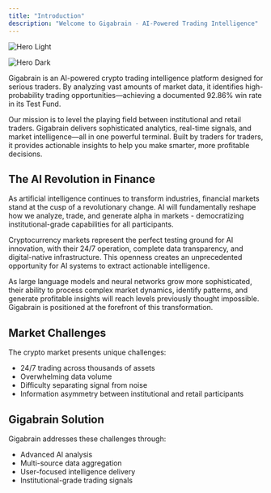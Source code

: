 ```yaml
---
title: "Introduction"
description: "Welcome to Gigabrain - AI-Powered Trading Intelligence"
---
```


<img
  className="block dark:hidden"
  src="/images/terminal.png"
  alt="Hero Light"
/>

<img
  className="hidden dark:block"
  src="/images/terminal.png"
  alt="Hero Dark"
/>

Gigabrain is an AI-powered crypto trading intelligence platform designed for serious traders. By analyzing vast amounts of market data, it identifies high-probability trading opportunities—achieving a documented 92.86% win rate in its Test Fund.

Our mission is to level the playing field between institutional and retail traders. Gigabrain delivers sophisticated analytics, real-time signals, and market intelligence—all in one powerful terminal. Built by traders for traders, it provides actionable insights to help you make smarter, more profitable decisions.

## The AI Revolution in Finance

As artificial intelligence continues to transform industries, financial markets stand at the cusp of a revolutionary change. AI will fundamentally reshape how we analyze, trade, and generate alpha in markets - democratizing institutional-grade capabilities for all participants.

Cryptocurrency markets represent the perfect testing ground for AI innovation, with their 24/7 operation, complete data transparency, and digital-native infrastructure. This openness creates an unprecedented opportunity for AI systems to extract actionable intelligence.

As large language models and neural networks grow more sophisticated, their ability to process complex market dynamics, identify patterns, and generate profitable insights will reach levels previously thought impossible. Gigabrain is positioned at the forefront of this transformation.

## Market Challenges

The crypto market presents unique challenges:
- 24/7 trading across thousands of assets
- Overwhelming data volume  
- Difficulty separating signal from noise
- Information asymmetry between institutional and retail participants

## Gigabrain Solution

Gigabrain addresses these challenges through:
- Advanced AI analysis
- Multi-source data aggregation
- User-focused intelligence delivery
- Institutional-grade trading signals
